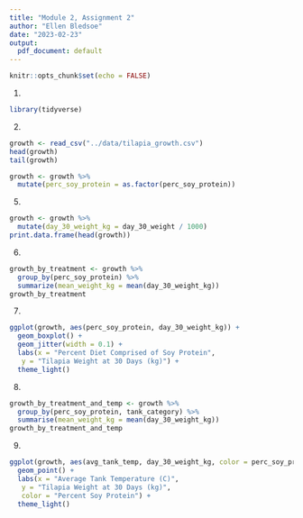```yaml
---
title: "Module 2, Assignment 2"
author: "Ellen Bledsoe"
date: "2023-02-23"
output:
  pdf_document: default
---
```


```r
knitr::opts_chunk$set(echo = FALSE)
```

1.  

```r
library(tidyverse)
```

2.

```r
growth <- read_csv("../data/tilapia_growth.csv")
head(growth)
tail(growth)

growth <- growth %>% 
  mutate(perc_soy_protein = as.factor(perc_soy_protein))
```


5.

```r
growth <- growth %>%
  mutate(day_30_weight_kg = day_30_weight / 1000)
print.data.frame(head(growth))
```

6.

```r
growth_by_treatment <- growth %>%
  group_by(perc_soy_protein) %>%
  summarize(mean_weight_kg = mean(day_30_weight_kg))
growth_by_treatment
```

7.

```r
ggplot(growth, aes(perc_soy_protein, day_30_weight_kg)) +
  geom_boxplot() +
  geom_jitter(width = 0.1) +
  labs(x = "Percent Diet Comprised of Soy Protein",
   y = "Tilapia Weight at 30 Days (kg)") +
  theme_light()
```

8.

```r
growth_by_treatment_and_temp <- growth %>%
  group_by(perc_soy_protein, tank_category) %>%
  summarise(mean_weight_kg = mean(day_30_weight_kg))
growth_by_treatment_and_temp
```

9.

```r
ggplot(growth, aes(avg_tank_temp, day_30_weight_kg, color = perc_soy_protein)) +
  geom_point() +
  labs(x = "Average Tank Temperature (C)",
   y = "Tilapia Weight at 30 Days (kg)",
   color = "Percent Soy Protein") +
  theme_light()
```
